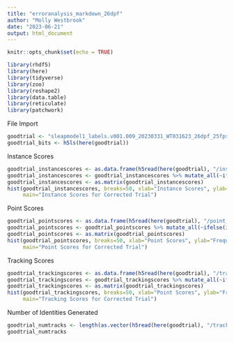 ---
title: "erroranalysis_markdown_26dpf"
author: "Molly Westbrook"
date: "2023-06-21"
output: html_document
---

```{r setup, include=FALSE}
knitr::opts_chunk$set(echo = TRUE)
```

```{r}
library(rhdf5)
library(here)
library(tidyverse)
library(zoo)
library(reshape2)
library(data.table)
library(reticulate)
library(patchwork)
```

File Import

```{r}
goodtrial <- "sleapmodel1_labels.v001.009_20230331_WT031623_26dpf_25fps.analysis.h5"
goodtrial_bits <- h5ls(here(goodtrial))
```

Instance Scores
```{r}
goodtrial_instancescores <- as.data.frame(h5read(here(goodtrial), "/instance_scores"))
goodtrial_instancescores <- goodtrial_instancescores %>% mutate_all(~ifelse(is.nan(.), NA, .))
goodtrial_instancescores <- as.matrix(goodtrial_instancescores)
hist(goodtrial_instancescores, breaks=50, xlab="Instance Scores", ylab="Frequency", 
     main="Instance Scores for Corrected Trial")
```

Point Scores
```{r}
goodtrial_pointscores <- as.data.frame(h5read(here(goodtrial), "/point_scores"))
goodtrial_pointscores <- goodtrial_pointscores %>% mutate_all(~ifelse(is.nan(.), NA, .))
goodtrial_pointscores <- as.matrix(goodtrial_pointscores)
hist(goodtrial_pointscores, breaks=50, xlab="Point Scores", ylab="Frequency", 
     main="Point Scores for Corrected Trial")
```

Tracking Scores
```{r}
goodtrial_trackingscores <- as.data.frame(h5read(here(goodtrial), "/tracking_scores"))
goodtrial_trackingscores <- goodtrial_trackingscores %>% mutate_all(~ifelse(is.nan(.), NA, .))
goodtrial_trackingscores <- as.matrix(goodtrial_trackingscores)
hist(goodtrial_trackingscores, breaks=50, xlab="Point Scores", ylab="Frequency", 
     main="Tracking Scores for Corrected Trial")
```


Number of Identities Generated
```{r}
goodtrial_numtracks <- length(as.vector(h5read(here(goodtrial), "/track_names")))
goodtrial_numtracks
```


